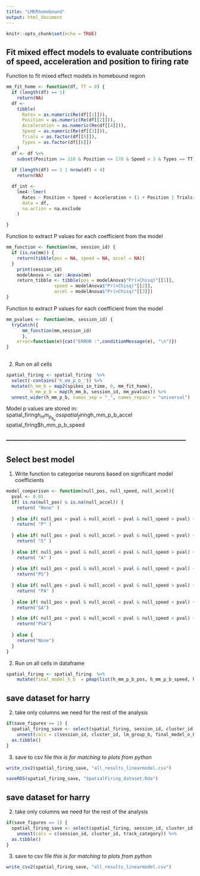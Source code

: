 ```yaml
---
title: "LMERhomebound"
output: html_document
---
```


```r
knitr::opts_chunk$set(echo = TRUE)
```


## Fit mixed effect models to evaluate contributions of speed, acceleration and position to firing rate

Function to fit mixed effect models in homebound region
```r
mm_fit_home <- function(df, TT = 0) {
  if (length(df) == 1)
    return(NA)
  df <-
    tibble(
      Rates = as.numeric(Re(df[[1]])),
      Position = as.numeric(Re(df[[2]])),
      Acceleration = as.numeric(Re(df[[4]])),
      Speed = as.numeric(Re(df[[3]])),
      Trials = as.factor(df[[5]]),
      Types = as.factor(df[[6]])
    )
  df <- df %>%
    subset(Position >= 110 & Position <= 170 & Speed > 3 & Types == TT)
  
  if (length(df) == 1 | nrow(df) < 4)
    return(NA)

  df_int <-
    lme4::lmer(
      Rates ~ Position + Speed + Acceleration + (1 + Position | Trials),
      data = df,
      na.action = na.exclude
    )

}
```


Function to extract P values for each coefficient from the model
```r
mm_function <- function(mm, session_id) {
  if (is.na(mm)) {
    return(tibble(pos = NA, speed = NA, accel = NA))
  }
    print(session_id)
    modelAnova <- car::Anova(mm)
    return_tibble <- tibble(pos = modelAnova$"Pr(>Chisq)"[[1]],
                  speed = modelAnova$"Pr(>Chisq)"[[2]],
                  accel = modelAnova$"Pr(>Chisq)"[[3]])
}
```

Function to extract P values for each coefficient from the model
```r

mm_pvalues <- function(mm, session_id) {
  tryCatch({
      mm_function(mm,session_id)
      },
    error=function(e){cat("ERROR :",conditionMessage(e), "\n")})
}
   
```

2. Run on all cells 
```r
spatial_firing <- spatial_firing  %>%
  select(-contains('h_mm_p_b_')) %>%
  mutate(h_mm_b = map2(spikes_in_time, 0, mm_fit_home),
         h_mm_p_b = map(h_mm_b, session_id, mm_pvalues)) %>%
  unnest_wider(h_mm_p_b, names_sep = "_", names_repair = "universal")
```

Model p values are stored in:
spatial_firing$h_mm_p_b_pos
spatial_firing$h_mm_p_b_accel
spatial_firing$h_mm_p_b_speed


### ----------------------------------------------------------------------------------------- ###


## Select best model 

1. Write function to categorise neurons based on significant model coefficients
```r

model_comparison <- function(null_pos, null_speed, null_accel){
  pval <- 0.01
  if( is.na(null_pos) & is.na(null_accel)) {
    return( "None" )
  
  } else if( null_pos < pval & null_accel > pval & null_speed > pval) {
    return( "P" )
    
  } else if( null_pos > pval & null_accel > pval & null_speed < pval) {
    return( "S" ) 
    
  } else if( null_pos > pval & null_accel < pval & null_speed > pval) {
    return( "A" )
    
  } else if( null_pos < pval & null_accel > pval & null_speed < pval) {
    return("PS")
    
  } else if( null_pos < pval & null_accel < pval & null_speed > pval) {
    return( "PA" )
        
  } else if( null_pos > pval & null_accel < pval & null_speed < pval) {
    return("SA")

  } else if( null_pos < pval & null_accel < pval & null_speed < pval) {
    return("PSA")
    
  } else {
    return("None")
  }
}

```


2. Run on all cells in dataframe
```r
spatial_firing <- spatial_firing  %>%
    mutate(final_model_h_b  = pmap(list(h_mm_p_b_pos, h_mm_p_b_speed, h_mm_p_b_accel), model_comparison))

```




## save dataset for harry

2. take only columns we need for the rest of the analysis
```r
if(save_figures == 1) {
  spatial_firing_save <- select(spatial_firing, session_id, cluster_id, lm_group_b, final_model_o_b, final_model_h_b, lm_group_b_h, cue_group_o) %>%
    unnest(cols = c(session_id, cluster_id, lm_group_b, final_model_o_b, final_model_h_b, lm_group_b_h, cue_group_o)) %>%
  as.tibble()
}
```

3. save to csv file _this is for matching to plots from python_
```r
write_csv2(spatial_firing_save, "all_results_linearmodel.csv")
```


```r
saveRDS(spatial_firing_save, "SpatialFiring_dataset.Rda")

```


## save dataset for harry

2. take only columns we need for the rest of the analysis
```r
if(save_figures == 1) {
  spatial_firing_save <- select(spatial_firing, session_id, cluster_id, track_category) %>%
    unnest(cols = c(session_id, cluster_id, track_category)) %>%
  as.tibble()
}
```

3. save to csv file _this is for matching to plots from python_
```r
write_csv2(spatial_firing_save, "all_results_linearmodel.csv")
```

